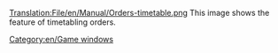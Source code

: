 [[Translation:File/en/Manual/Orders-timetable.png]]
This image shows the feature of timetabling orders.
[[Category:en/Game windows]]